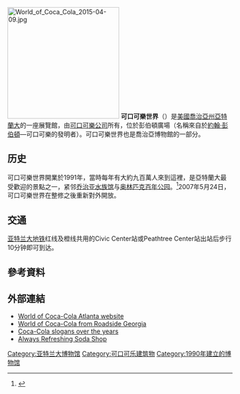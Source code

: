 [[File:World_of_Coca_Cola_2015-04-09.jpg|250px]]
'''可口可樂世界'''（{{lang-en|World of Coca-Cola}}）是[[美國|美國]][[喬治亞州|喬治亞州]][[亞特蘭大|亞特蘭大]]的一座展覽館，由[[可口可樂公司|可口可樂公司]]所有，位於彭伯頓廣場（名稱來自於[[約翰·彭伯頓|約翰·彭伯頓]]—可口可樂的發明者）。可口可樂世界也是喬治亞博物館的一部分。

==历史==
可口可樂世界開業於1991年，當時每年有大約九百萬人來到這裡，是亞特蘭大最受歡迎的景點之一，紧邻[[乔治亚水族馆|乔治亚水族馆]]与[[奥林匹克百年公园|奥林匹克百年公园]]。<ref>{{cite web |url=http://atlanta.travelape.com/attractions/world-of-coca-cola/ |title=存档副本 |accessdate=2014-11-21 |deadurl=yes |archiveurl=https://web.archive.org/web/20141129072747/http://atlanta.travelape.com/attractions/world-of-coca-cola/ |archivedate=2014-11-29 }}</ref>2007年5月24日，可口可樂世界在整修之後重新對外開放。
==交通==
[[亚特兰大地铁|亚特兰大地铁]]红线及橙线共用的Civic Center站或Peathtree Center站出站后步行10分钟即可到达。

==參考資料==
{{Reflist}}
==外部連結==
* [http://www.worldofcoca-cola.com/ World of Coca-Cola Atlanta website] {{Wayback|url=http://www.worldofcoca-cola.com/ |date=20210225062523 }}
* [http://roadsidegeorgia.com/site/worldofcocacola.html World of Coca-Cola from Roadside Georgia] {{Wayback|url=http://roadsidegeorgia.com/site/worldofcocacola.html |date=20171221211056 }}
* [http://www.adglitz.com/2009/07/13/coca-cola-slogans-history-coke-punchlines-over-the-years/ Coca-Cola slogans over the years] {{Wayback|url=http://www.adglitz.com/2009/07/13/coca-cola-slogans-history-coke-punchlines-over-the-years/ |date=20190603203915 }}
* [http://www.niagarafallshotels.com/attres/always-refreshing-soda-shop.php Always Refreshing Soda Shop] {{Wayback|url=http://www.niagarafallshotels.com/attres/always-refreshing-soda-shop.php |date=20160328064922 }}

[[Category:亚特兰大博物馆|Category:亚特兰大博物馆]]
[[Category:可口可乐建筑物|Category:可口可乐建筑物]]
[[Category:1990年建立的博物馆|Category:1990年建立的博物馆]]